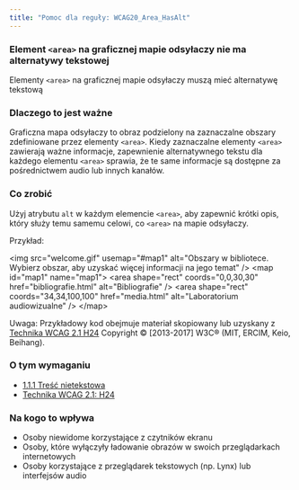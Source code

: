 ```yaml
---
title: "Pomoc dla reguły: WCAG20_Area_HasAlt"
---
```


<div className="toolHelp">
<Row>
<Column colLg={16} colMd={8} colSm={4} className="toolHead">

### Element `<area>` na graficznej mapie odsyłaczy nie ma alternatywy tekstowej

<div id="locLevel"></div>

Elementy `<area>` na graficznej mapie odsyłaczy muszą mieć alternatywę tekstową

</Column>
</Row>
<Row>
<Column colLg={11} colMd={5} colSm={4} className="toolMain">

### Dlaczego to jest ważne

Graficzna mapa odsyłaczy to obraz podzielony na zaznaczalne obszary zdefiniowane przez elementy `<area>`. Kiedy zaznaczalne elementy `<area>` zawierają ważne informacje, zapewnienie alternatywnego tekstu dla każdego elementu `<area>` sprawia, że te same informacje są dostępne za pośrednictwem audio lub innych kanałów.


<div id="locSnippet"></div>

### Co zrobić

Użyj atrybutu `alt` w każdym elemencie `<area>`, aby zapewnić krótki opis, który służy temu samemu celowi, co `<area>` na mapie odsyłaczy.

Przykład:

<CodeSnippet type="multi" light={true}>&lt;img src="welcome.gif" usemap="#map1" alt="Obszary w bibliotece. Wybierz obszar, aby uzyskać więcej informacji na jego temat" /&gt;
&lt;map id="map1" name="map1"&gt;
&lt;area shape="rect" coords="0,0,30,30" href="bibliografie.html" alt="Bibliografie" /&gt;
&lt;area shape="rect" coords="34,34,100,100" href="media.html" alt="Laboratorium audiowizualne" /&gt;
&lt;/map&gt;</CodeSnippet>

Uwaga: Przykładowy kod obejmuje materiał skopiowany lub uzyskany z [Technika WCAG 2.1 H24](https://www.w3.org/TR/WCAG20-TECHS/H24) Copyright © [2013-2017] W3C® (MIT, ERCIM, Keio, Beihang).

</Column>
<Column colLg={5} colMd={3} colSm={4} className="toolLeft">

### O tym wymaganiu

* [1.1.1 Treść nietekstowa](https://wcag.lepszyweb.pl/#non-text-content)
* [Technika WCAG 2.1: H24](https://www.w3.org/TR/WCAG20-TECHS/H24)

### Na kogo to wpływa

* Osoby niewidome korzystające z czytników ekranu
* Osoby, które wyłączyły ładowanie obrazów w swoich przeglądarkach internetowych
* Osoby korzystające z przeglądarek tekstowych (np. Lynx) lub interfejsów audio

</Column>
</Row>
</div>

